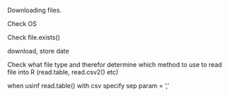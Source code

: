 Downloading files.

Check OS

Check file.exists()

download, store date

Check what file type
  and therefor determine which  method to use to read file into R (read.table, read.csv2() etc)

when usinf read.table() with csv specify sep param = ','